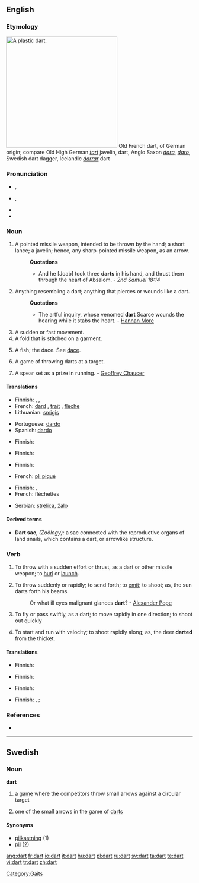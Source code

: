 ==English==

===Etymology===
[[Image:Plastic-Dart.jpg|300px|right|A plastic dart.]]
Old French dart, of German origin; compare Old High German ''[[tart]]'' javelin, dart, Anglo Saxon ''[[dara]]'', ''[[daro]]'', Swedish dart dagger, Icelandic ''[[darrar]]'' dart

===Pronunciation===
* {{a|RP}} {{IPA|/dɑːt/}}, {{SAMPA|/dA:t/}}
* {{a|US}} {{IPA|/dɑɚt/}}, {{SAMPA|/dA@`t/}}
* {{audio|en-us-dart.ogg|Audio (US)}}
* {{rhymes|ɑː(r)t}}

===Noun===
{{en-noun}}

# A pointed missile weapon, intended to be thrown by the hand; a short lance; a javelin; hence, any sharp-pointed missile weapon, as an arrow.
#: '''Quotations'''
#:* And he [Joab] took three '''darts''' in his hand, and thrust them through the heart of Absalom. - ''2nd Samuel 18:14''
# Anything resembling a dart; anything that pierces or wounds like a dart.
#: '''Quotations'''
#:* The artful inquiry, whose venomed '''dart''' Scarce wounds the hearing while it stabs the heart. - [[Hannan More]]
# A sudden or fast movement.
# A fold that is stitched on a garment.
# {{zoology}} A fish; the dace. See [[dace]].
# {{in plural}} A game of throwing darts at a target.
# {{obsolete}} A spear set as a prize in running. - [[Geoffrey Chaucer]]

====Translations====
{{trans-top|sharp-pointed missile weapon}}
* Finnish: {{t|fi|tikka}}, {{t|fi|keihäs}}, {{t|fi|nuoli}}
* French: [[dard]] {{m}}, [[trait]] {{m}}, [[flèche]] {{f}}
* Lithuanian: [[smigis]] {{m}}
{{trans-mid}}
* Portuguese: [[dardo]] {{m}}
* Spanish: [[dardo]] {{m}}
{{trans-bottom}}

{{trans-top|figuratively: something that wounds like a dart}}
* Finnish: {{t|fi|tikari}}
{{trans-mid}}
{{trans-bottom}}

{{trans-top|sudden or fast movement}}
* Finnish: {{t|fi|singahdus}}
{{trans-mid}}
{{trans-bottom}}

{{trans-top|stitched fold}}
* Finnish: {{t|fi|laskos}}
{{trans-mid}}
* French: [[pli piqué]] {{m|s}}
{{trans-bottom}}

{{trans-see|zoology: fish|dace}}

{{trans-top|game}}
* Finnish: {{t|fi|tikkapeli}}, {{t|fi|tikka}}
* French: fléchettes {{f|p}}
{{trans-mid}}
* Serbian: [[strelica]], [[žalo]]
{{trans-bottom}}

====Derived terms====
* '''Dart sac''', ''(Zoölogy):'' a sac connected with the reproductive organs of land snails, which contains a dart, or arrowlike structure.

===Verb===
{{en-verb}}

# {{transitive}} To throw with a sudden effort or thrust, as a dart or other missile weapon; to [[hurl]] or [[launch]].
# {{transitive}} To throw suddenly or rapidly; to send forth; to [[emit]]; to shoot; as, the sun darts forth his beams.
#: Or what ill eyes malignant glances '''dart'''? - [[w:Alexander Pope|Alexander Pope]]
# {{intransitive}} To fly or pass swiftly, as a dart; to move rapidly in one direction; to shoot out quickly
# {{intransitive}} To start and run with velocity; to shoot rapidly along; as, the deer '''darted''' from the thicket.

====Translations====
{{trans-top|to throw with a sudden effort}}
* Finnish: {{t|fi|singota}}
{{trans-mid}}
{{trans-bottom}}

{{trans-top|to throw suddenly or rapidly}}
* Finnish: {{t|fi|singota}}
{{trans-mid}}
{{trans-bottom}}

{{trans-top|to fly or pass swiftly}}
* Finnish: {{t|fi|sinkoutua}}
{{trans-mid}}
{{trans-bottom}}

{{trans-top|to start and run with velocity; to shoot rapidly along}}
* Finnish: {{t|fi|sännätä}}, {{t|fi|rynnätä}}; {{t|fi|singahtaa}}
{{trans-mid}}
{{trans-bottom}}

===References===
* {{R:1913}}

[[Category:Gaits]]

----

==Swedish==

===Noun===
'''dart''' {{c}}

# a [[game]] where the competitors throw small arrows against a circular target
# {{rare}} one of the small arrows in the game of [[darts]]

====Synonyms====
* [[pilkastning]] (1)
* [[pil]] (2)

[[ang:dart]]
[[fr:dart]]
[[io:dart]]
[[it:dart]]
[[hu:dart]]
[[pl:dart]]
[[ru:dart]]
[[sv:dart]]
[[ta:dart]]
[[te:dart]]
[[vi:dart]]
[[tr:dart]]
[[zh:dart]]